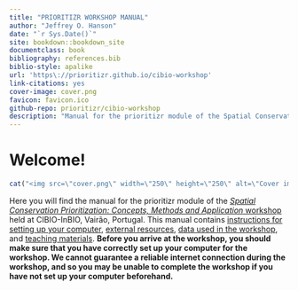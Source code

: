 ```yaml
---
title: "PRIORITIZR WORKSHOP MANUAL"
author: "Jeffrey O. Hanson"
date: "`r Sys.Date()`"
site: bookdown::bookdown_site
documentclass: book
bibliography: references.bib
biblio-style: apalike
url: 'https\://prioritizr.github.io/cibio-workshop'
link-citations: yes
cover-image: cover.png
favicon: favicon.ico
github-repo: prioritizr/cibio-workshop
description: "Manual for the prioritizr module of the Spatial Conservation Prioritization: Concepts, Methods and Application workshop held at CIBIO-InBIO, Vairão, Portugal."
---
```


# Welcome!

```r
cat("<img src=\"cover.png\" width=\"250\" height=\"250\" alt=\"Cover image\" align=\"right\" style=\"margin: 0 1em 0 1em\" />\n")
```

Here you will find the manual for the prioritizr module of the [_Spatial Conservation Prioritization: Concepts, Methods and Application_ workshop](https://cibio.up.pt/workshops--courses/details/advanced-course-spatial-conservation-prioritization-) held at CIBIO-InBIO, Vairão, Portugal. This manual contains [instructions for setting up your computer](), [external resources](), [data used in the workshop](), and [teaching materials](). **Before you arrive at the workshop, you should make sure that you have correctly set up your computer for the workshop. We cannot guarantee a reliable internet connection during the workshop, and so you may be unable to complete the workshop if you have not set up your computer beforehand.**
